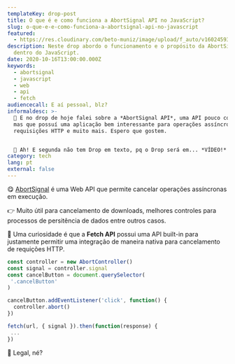 ```yaml
---
templateKey: drop-post
title: O que é e como funciona a AbortSignal API no JavaScript?
slug: o-que-e-e-como-funciona-a-abortsignal-api-no-javascript
featured:
  - https://res.cloudinary.com/beto-muniz/image/upload/f_auto/v1602459313/Titulo_Image_Site_2_cppizm.jpg
description: Neste drop abordo o funcionamento e o propósito da AbortSignal API
  dentro do JavaScript.
date: 2020-10-16T13:00:00.000Z
keywords:
  - abortsignal
  - javascript
  - web
  - api
  - fetch
audiencecall: E aí pessoal, blz?
informaldesc: >-
  💜 E no drop de hoje falei sobre a *AbortSignal API*, uma API pouco comentada,
  mas que possuí uma aplicação bem interessante para operações assíncronas como
  requisições HTTP e muito mais. Espero que gostem.


  🌟 Ah! E segunda não tem Drop em texto, pq o Drop será em... *VÍDEO!* Então fiquem ligados. ⚡️ 
category: tech
lang: pt
external: false
---
```


<Drop>

😋 [AbortSignal](https://developer.mozilla.org/en-US/docs/Web/API/AbortSignal) é uma Web API que permite cancelar operações assíncronas em execução.

👉 Muito útil para cancelamento de downloads, melhores controles para processos de persitência de dados entre outros casos.

🤔 Uma curiosidade é que a **Fetch API** possui uma API built-in para justamente permitir uma integração de maneira nativa para cancelamento de requições HTTP.

```javascript
const controller = new AbortController()
const signal = controller.signal
const cancelButton = document.querySelector(
 '.cancelButton'
)

cancelButton.addEventListener('click', function() {
  controller.abort()
})

fetch(url, { signal }).then(function(response) {
 ...
})
```

🤩 Legal, né?

</Drop>